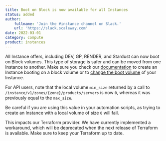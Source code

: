 ```yaml
---
title: Boot on Block is now available for all Instances
status: added
author:
    fullname: 'Join the #instance channel on Slack.'
    url: 'https://slack.scaleway.com'
date: 2022-03-01
category: compute
product: instances
---
```


All Instance offers, including DEV, GP, RENDER, and Stardust can now boot on Block volumes. This type of storage is safer and can be moved from one Instance to another.
Make sure you check our [documentation](/compute/instances/how-to/create-an-instance/) to create an Instance booting on a block volume or to [change the boot volume](/compute/instances/how-to/use-boot-modes/#how-to-change-the-boot-volume/) of your Instance.

For API users, note that the local volume `min_size` returned by a call to `/instance/v1/zones/{zone}/products/servers` is now `0`, whereas it was previously equal to the `max_size`.

Be careful if you are using this value in your automation scripts, as trying to create an Instance with a local volume of size `0` will fail.

<Message type="important">
  This impacts our Terraform provider. We have currently implemented a workaround, which will be deprecated when the next release of Terraform is available. Make sure to keep your Terraform up to date.
</Message>